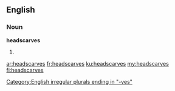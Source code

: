 ==English==
===Noun===
'''headscarves''' {{p}}
#{{plural of|headscarf}}

[[Category:English irregular plurals ending in "-ves"]]

[[ar:headscarves]]
[[fr:headscarves]]
[[ku:headscarves]]
[[my:headscarves]]
[[fi:headscarves]]